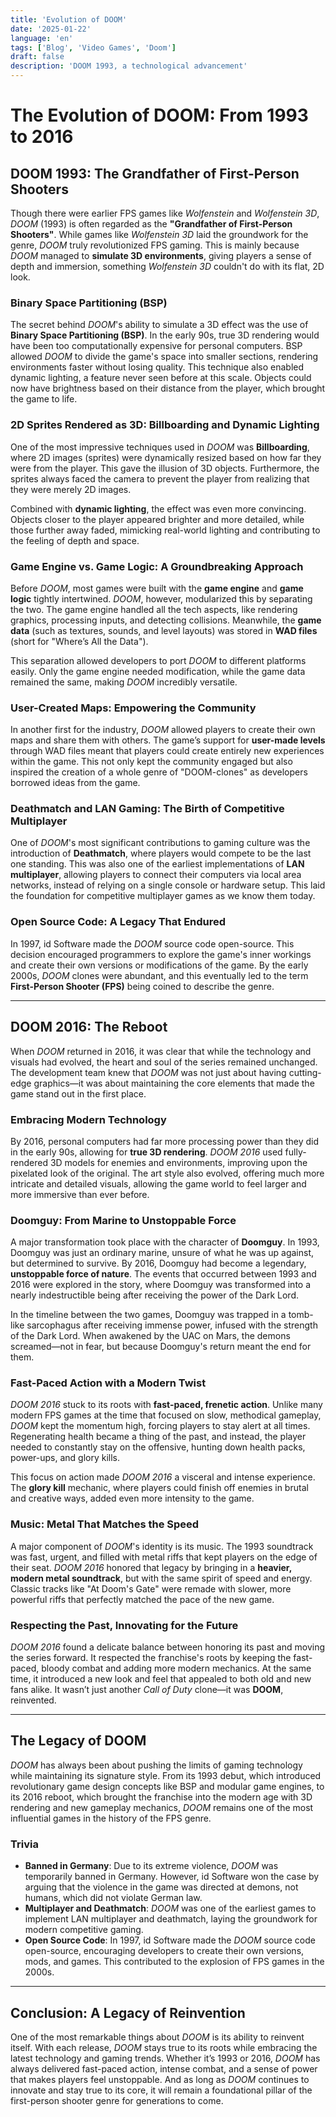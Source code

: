 ```yaml
---
title: 'Evolution of DOOM'
date: '2025-01-22'
language: 'en'
tags: ['Blog', 'Video Games', 'Doom']
draft: false
description: 'DOOM 1993, a technological advancement'
---
```


# The Evolution of DOOM: From 1993 to 2016

## DOOM 1993: The Grandfather of First-Person Shooters

Though there were earlier FPS games like _Wolfenstein_ and _Wolfenstein 3D_, _DOOM_ (1993) is often regarded as the **"Grandfather of First-Person Shooters"**. While games like _Wolfenstein 3D_ laid the groundwork for the genre, _DOOM_ truly revolutionized FPS gaming. This is mainly because _DOOM_ managed to **simulate 3D environments**, giving players a sense of depth and immersion, something _Wolfenstein 3D_ couldn't do with its flat, 2D look.

### Binary Space Partitioning (BSP)

The secret behind _DOOM_'s ability to simulate a 3D effect was the use of **Binary Space Partitioning (BSP)**. In the early 90s, true 3D rendering would have been too computationally expensive for personal computers. BSP allowed _DOOM_ to divide the game's space into smaller sections, rendering environments faster without losing quality. This technique also enabled dynamic lighting, a feature never seen before at this scale. Objects could now have brightness based on their distance from the player, which brought the game to life.

### 2D Sprites Rendered as 3D: Billboarding and Dynamic Lighting

One of the most impressive techniques used in _DOOM_ was **Billboarding**, where 2D images (sprites) were dynamically resized based on how far they were from the player. This gave the illusion of 3D objects. Furthermore, the sprites always faced the camera to prevent the player from realizing that they were merely 2D images.

Combined with **dynamic lighting**, the effect was even more convincing. Objects closer to the player appeared brighter and more detailed, while those further away faded, mimicking real-world lighting and contributing to the feeling of depth and space.

### Game Engine vs. Game Logic: A Groundbreaking Approach

Before _DOOM_, most games were built with the **game engine** and **game logic** tightly intertwined. _DOOM_, however, modularized this by separating the two. The game engine handled all the tech aspects, like rendering graphics, processing inputs, and detecting collisions. Meanwhile, the **game data** (such as textures, sounds, and level layouts) was stored in **WAD files** (short for "Where’s All the Data").

This separation allowed developers to port _DOOM_ to different platforms easily. Only the game engine needed modification, while the game data remained the same, making _DOOM_ incredibly versatile.

### User-Created Maps: Empowering the Community

In another first for the industry, _DOOM_ allowed players to create their own maps and share them with others. The game’s support for **user-made levels** through WAD files meant that players could create entirely new experiences within the game. This not only kept the community engaged but also inspired the creation of a whole genre of "DOOM-clones" as developers borrowed ideas from the game.

### Deathmatch and LAN Gaming: The Birth of Competitive Multiplayer

One of _DOOM_'s most significant contributions to gaming culture was the introduction of **Deathmatch**, where players would compete to be the last one standing. This was also one of the earliest implementations of **LAN multiplayer**, allowing players to connect their computers via local area networks, instead of relying on a single console or hardware setup. This laid the foundation for competitive multiplayer games as we know them today.

### Open Source Code: A Legacy That Endured

In 1997, id Software made the _DOOM_ source code open-source. This decision encouraged programmers to explore the game's inner workings and create their own versions or modifications of the game. By the early 2000s, _DOOM_ clones were abundant, and this eventually led to the term **First-Person Shooter (FPS)** being coined to describe the genre.

---

## DOOM 2016: The Reboot

When _DOOM_ returned in 2016, it was clear that while the technology and visuals had evolved, the heart and soul of the series remained unchanged. The development team knew that _DOOM_ was not just about having cutting-edge graphics—it was about maintaining the core elements that made the game stand out in the first place.

### Embracing Modern Technology

By 2016, personal computers had far more processing power than they did in the early 90s, allowing for **true 3D rendering**. _DOOM 2016_ used fully-rendered 3D models for enemies and environments, improving upon the pixelated look of the original. The art style also evolved, offering much more intricate and detailed visuals, allowing the game world to feel larger and more immersive than ever before.

### Doomguy: From Marine to Unstoppable Force

A major transformation took place with the character of **Doomguy**. In 1993, Doomguy was just an ordinary marine, unsure of what he was up against, but determined to survive. By 2016, Doomguy had become a legendary, **unstoppable force of nature**. The events that occurred between 1993 and 2016 were explored in the story, where Doomguy was transformed into a nearly indestructible being after receiving the power of the Dark Lord.

In the timeline between the two games, Doomguy was trapped in a tomb-like sarcophagus after receiving immense power, infused with the strength of the Dark Lord. When awakened by the UAC on Mars, the demons screamed—not in fear, but because Doomguy's return meant the end for them.

### Fast-Paced Action with a Modern Twist

_DOOM 2016_ stuck to its roots with **fast-paced, frenetic action**. Unlike many modern FPS games at the time that focused on slow, methodical gameplay, _DOOM_ kept the momentum high, forcing players to stay alert at all times. Regenerating health became a thing of the past, and instead, the player needed to constantly stay on the offensive, hunting down health packs, power-ups, and glory kills.

This focus on action made _DOOM 2016_ a visceral and intense experience. The **glory kill** mechanic, where players could finish off enemies in brutal and creative ways, added even more intensity to the game.

### Music: Metal That Matches the Speed

A major component of _DOOM_'s identity is its music. The 1993 soundtrack was fast, urgent, and filled with metal riffs that kept players on the edge of their seat. _DOOM 2016_ honored that legacy by bringing in a **heavier, modern metal soundtrack**, but with the same spirit of speed and energy. Classic tracks like "At Doom's Gate" were remade with slower, more powerful riffs that perfectly matched the pace of the new game.

### Respecting the Past, Innovating for the Future

_DOOM 2016_ found a delicate balance between honoring its past and moving the series forward. It respected the franchise's roots by keeping the fast-paced, bloody combat and adding more modern mechanics. At the same time, it introduced a new look and feel that appealed to both old and new fans alike. It wasn’t just another _Call of Duty_ clone—it was **DOOM**, reinvented.

---

## The Legacy of DOOM

_DOOM_ has always been about pushing the limits of gaming technology while maintaining its signature style. From its 1993 debut, which introduced revolutionary game design concepts like BSP and modular game engines, to its 2016 reboot, which brought the franchise into the modern age with 3D rendering and new gameplay mechanics, _DOOM_ remains one of the most influential games in the history of the FPS genre.

### Trivia

- **Banned in Germany**: Due to its extreme violence, _DOOM_ was temporarily banned in Germany. However, id Software won the case by arguing that the violence in the game was directed at demons, not humans, which did not violate German law.
- **Multiplayer and Deathmatch**: _DOOM_ was one of the earliest games to implement LAN multiplayer and deathmatch, laying the groundwork for modern competitive gaming.
- **Open Source Code**: In 1997, id Software made the _DOOM_ source code open-source, encouraging developers to create their own versions, mods, and games. This contributed to the explosion of FPS games in the 2000s.

---

## Conclusion: A Legacy of Reinvention

One of the most remarkable things about _DOOM_ is its ability to reinvent itself. With each release, _DOOM_ stays true to its roots while embracing the latest technology and gaming trends. Whether it’s 1993 or 2016, _DOOM_ has always delivered fast-paced action, intense combat, and a sense of power that makes players feel unstoppable. And as long as _DOOM_ continues to innovate and stay true to its core, it will remain a foundational pillar of the first-person shooter genre for generations to come.
